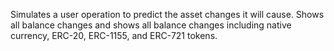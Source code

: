 
Simulates a user operation to predict the asset changes it will cause. Shows all balance changes
and shows all balance changes including native currency, ERC-20, ERC-1155, and ERC-721 tokens. <CreditCost network="bundler" method="pimlico_simulateAssetChanges" />
